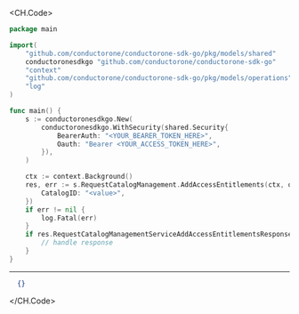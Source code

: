 
<CH.Code>
```go AddAccessEntitlements.go
package main

import(
	"github.com/conductorone/conductorone-sdk-go/pkg/models/shared"
	conductoronesdkgo "github.com/conductorone/conductorone-sdk-go"
	"context"
	"github.com/conductorone/conductorone-sdk-go/pkg/models/operations"
	"log"
)

func main() {
    s := conductoronesdkgo.New(
        conductoronesdkgo.WithSecurity(shared.Security{
            BearerAuth: "<YOUR_BEARER_TOKEN_HERE>",
            Oauth: "Bearer <YOUR_ACCESS_TOKEN_HERE>",
        }),
    )

    ctx := context.Background()
    res, err := s.RequestCatalogManagement.AddAccessEntitlements(ctx, operations.C1APIRequestcatalogV1RequestCatalogManagementServiceAddAccessEntitlementsRequest{
        CatalogID: "<value>",
    })
    if err != nil {
        log.Fatal(err)
    }
    if res.RequestCatalogManagementServiceAddAccessEntitlementsResponse != nil {
        // handle response
    }
}
```
---

```json Example Response
  {}
```
</CH.Code>
